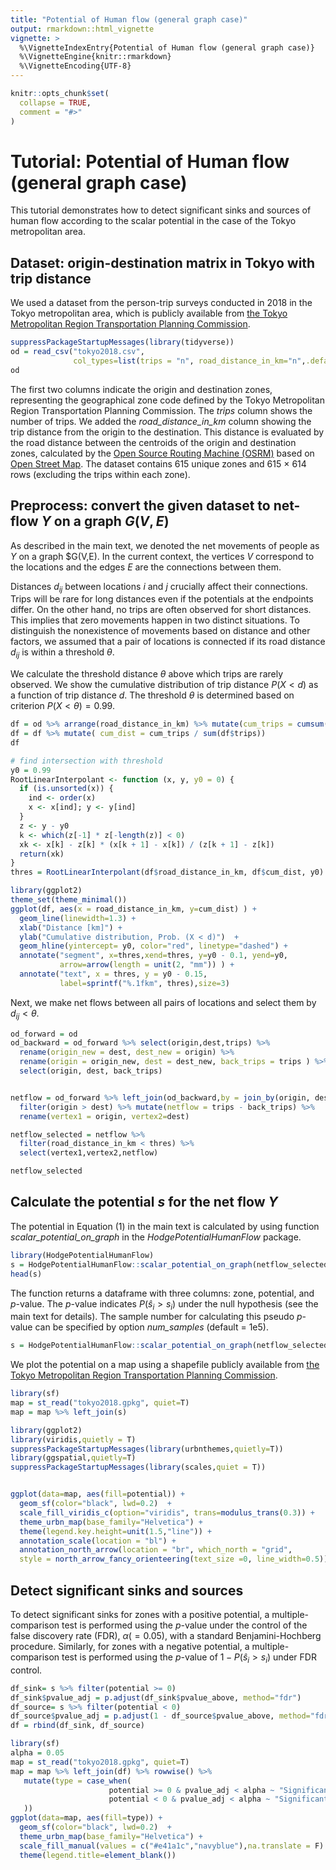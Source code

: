 ```yaml
---
title: "Potential of Human flow (general graph case)"
output: rmarkdown::html_vignette
vignette: >
  %\VignetteIndexEntry{Potential of Human flow (general graph case)}
  %\VignetteEngine{knitr::rmarkdown}
  %\VignetteEncoding{UTF-8}
---
```

```r
knitr::opts_chunk$set(
  collapse = TRUE,
  comment = "#>"
)
```

# Tutorial: Potential of Human flow (general graph case)

This tutorial demonstrates how to detect significant sinks and sources of human flow according to the scalar potential in the case of the Tokyo metropolitan area.

## Dataset: origin-destination matrix in Tokyo with trip distance

We used a dataset from the person-trip surveys conducted in 2018 in the Tokyo metropolitan area, which is publicly available from [the Tokyo Metropolitan Region Transportation Planning Commission](https://www.tokyo-pt.jp/data/01_01).

```r
suppressPackageStartupMessages(library(tidyverse))
od = read_csv("tokyo2018.csv",
              col_types=list(trips = "n", road_distance_in_km="n",.default="c")) 
od
```

The first two columns indicate the origin and destination zones, representing the geographical zone code defined by the Tokyo Metropolitan Region Transportation Planning Commission.
The *trips* column shows the number of trips.
We added the *road_distance_in_km* column showing the trip distance from the origin to the destination.
This distance is evaluated by the road distance between the centroids of the origin and destination zones, calculated by the [Open Source Routing Machine (OSRM)](https://project-osrm.org/) based on [Open Street Map](https://www.openstreetmap.org/).
The dataset contains 615 unique zones and 615 $\times$ 614 rows (excluding the trips within each zone).

## Preprocess: convert the given dataset to net-flow $Y$ on a graph $G(V,E)$

As described in the main text, we denoted the net movements of people as $Y$ on a graph \$G(V,E).
In the current context, the vertices $V$ correspond to the locations and the edges $E$ are the connections between them.

Distances $d_{ij}$ between locations $i$ and $j$ crucially affect their connections.
Trips will be rare for long distances even if the potentials at the endpoints differ.
On the other hand, no trips are often observed for short distances.
This implies that zero movements happen in two distinct situations.
To distinguish the nonexistence of movements based on distance and other factors, we assumed that a pair of locations is connected if its road distance $d_{ij}$ is within a threshold $\theta$.

We calculate the threshold distance $\theta$ above which trips are rarely observed.
We show the cumulative distribution of trip distance $P(X<d)$ as a function of trip distance $d$.
The threshold $\theta$ is determined based on criterion $P(X<\theta) = 0.99$.

```r
df = od %>% arrange(road_distance_in_km) %>% mutate(cum_trips = cumsum(trips))
df = df %>% mutate( cum_dist = cum_trips / sum(df$trips))
df

# find intersection with threshold
y0 = 0.99
RootLinearInterpolant <- function (x, y, y0 = 0) {
  if (is.unsorted(x)) {
    ind <- order(x)
    x <- x[ind]; y <- y[ind]
  }
  z <- y - y0
  k <- which(z[-1] * z[-length(z)] < 0)
  xk <- x[k] - z[k] * (x[k + 1] - x[k]) / (z[k + 1] - z[k])
  return(xk)
}
thres = RootLinearInterpolant(df$road_distance_in_km, df$cum_dist, y0)

library(ggplot2)
theme_set(theme_minimal())
ggplot(df, aes(x = road_distance_in_km, y=cum_dist) ) +
  geom_line(linewidth=1.3) + 
  xlab("Distance [km]") + 
  ylab("Cumulative distribution, Prob. (X < d)")  + 
  geom_hline(yintercept= y0, color="red", linetype="dashed") +
  annotate("segment", x=thres,xend=thres, y=y0 - 0.1, yend=y0, 
           arrow=arrow(length = unit(2, "mm")) ) + 
  annotate("text", x = thres, y = y0 - 0.15, 
           label=sprintf("%.1fkm", thres),size=3)
```

Next, we make net flows between all pairs of locations and select them by $d_{ij} < \theta$.

```r
od_forward = od 
od_backward = od_forward %>% select(origin,dest,trips) %>% 
  rename(origin_new = dest, dest_new = origin) %>% 
  rename(origin = origin_new, dest = dest_new, back_trips = trips ) %>%
  select(origin, dest, back_trips)


netflow = od_forward %>% left_join(od_backward,by = join_by(origin, dest)) %>%
  filter(origin > dest) %>% mutate(netflow = trips - back_trips) %>% 
  rename(vertex1 = origin, vertex2=dest)

netflow_selected = netflow %>% 
  filter(road_distance_in_km < thres) %>% 
  select(vertex1,vertex2,netflow)

netflow_selected
```

## Calculate the potential $s$ for the net flow $Y$

The potential in Equation (1) in the main text is calculated by using function *scalar_potential_on_graph* in the *HodgePotentialHumanFlow* package.

```r
library(HodgePotentialHumanFlow)
s = HodgePotentialHumanFlow::scalar_potential_on_graph(netflow_selected)
head(s)
```

The function returns a dataframe with three columns: zone, potential, and $p$-value.
The $p$-value indicates $P(\hat{s}_i > s_i)$ under the null hypothesis (see the main text for details).
The sample number for calculating this pseudo $p$-value can be specified by option *num_samples* (default = 1e5).

```r
s = HodgePotentialHumanFlow::scalar_potential_on_graph(netflow_selected, num_samples = 1e5)
```

We plot the potential on a map using a shapefile publicly available from [the Tokyo Metropolitan Region Transportation Planning Commission](https://www.tokyo-pt.jp/data/01_01).

```r
library(sf)
map = st_read("tokyo2018.gpkg", quiet=T) 
map = map %>% left_join(s)

library(ggplot2)
library(viridis,quietly = T)
suppressPackageStartupMessages(library(urbnthemes,quietly=T))
library(ggspatial,quietly=T)
suppressPackageStartupMessages(library(scales,quiet = T))


ggplot(data=map, aes(fill=potential)) + 
  geom_sf(color="black", lwd=0.2)  +
  scale_fill_viridis_c(option="viridis", trans=modulus_trans(0.3)) +
  theme_urbn_map(base_family="Helvetica") +
  theme(legend.key.height=unit(1.5,"line")) +
  annotation_scale(location = "bl") + 
  annotation_north_arrow(location = "br", which_north = "grid", 
  style = north_arrow_fancy_orienteering(text_size =0, line_width=0.5)) 
```

## Detect significant sinks and sources

To detect significant sinks for zones with a positive potential, a multiple-comparison test is performed using the $p$-value under the control of the false discovery rate (FDR), $\alpha (=0.05)$, with a standard Benjamini-Hochberg procedure.
Similarly, for zones with a negative potential, a multiple-comparison test is performed using the $p$-value of $1 - P(\hat{s}_i > s_i)$ under FDR control.

```r
df_sink= s %>% filter(potential >= 0)
df_sink$pvalue_adj = p.adjust(df_sink$pvalue_above, method="fdr")
df_source= s %>% filter(potential < 0)
df_source$pvalue_adj = p.adjust(1 - df_source$pvalue_above, method="fdr")
df = rbind(df_sink, df_source)

library(sf)
alpha = 0.05
map = st_read("tokyo2018.gpkg", quiet=T) 
map = map %>% left_join(df) %>% rowwise() %>% 
   mutate(type = case_when(
                      potential >= 0 & pvalue_adj < alpha ~ "Significant sink",
                      potential < 0 & pvalue_adj < alpha ~ "Significant source",
   ))
ggplot(data=map, aes(fill=type)) + 
  geom_sf(color="black", lwd=0.2)  +
  theme_urbn_map(base_family="Helvetica") +
  scale_fill_manual(values = c("#e41a1c","navyblue"),na.translate = F) +
  theme(legend.title=element_blank())
```
